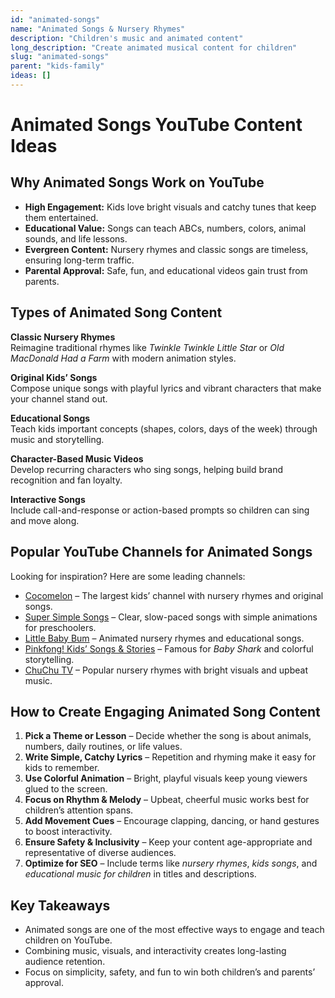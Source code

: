 ```yaml
---
id: "animated-songs"
name: "Animated Songs & Nursery Rhymes"
description: "Children's music and animated content"
long_description: "Create animated musical content for children"
slug: "animated-songs"
parent: "kids-family"
ideas: []
---
```


# Animated Songs YouTube Content Ideas

## Why Animated Songs Work on YouTube

- **High Engagement:** Kids love bright visuals and catchy tunes that keep them entertained.  
- **Educational Value:** Songs can teach ABCs, numbers, colors, animal sounds, and life lessons.  
- **Evergreen Content:** Nursery rhymes and classic songs are timeless, ensuring long-term traffic.  
- **Parental Approval:** Safe, fun, and educational videos gain trust from parents.  

## Types of Animated Song Content

**Classic Nursery Rhymes**  
Reimagine traditional rhymes like *Twinkle Twinkle Little Star* or *Old MacDonald Had a Farm* with modern animation styles.  

**Original Kids’ Songs**  
Compose unique songs with playful lyrics and vibrant characters that make your channel stand out.  

**Educational Songs**  
Teach kids important concepts (shapes, colors, days of the week) through music and storytelling.  

**Character-Based Music Videos**  
Develop recurring characters who sing songs, helping build brand recognition and fan loyalty.  

**Interactive Songs**  
Include call-and-response or action-based prompts so children can sing and move along.  

## Popular YouTube Channels for Animated Songs

Looking for inspiration? Here are some leading channels:  
- [Cocomelon](https://www.youtube.com/@CoComelon) – The largest kids’ channel with nursery rhymes and original songs.  
- [Super Simple Songs](https://www.youtube.com/@SuperSimpleSongs) – Clear, slow-paced songs with simple animations for preschoolers.  
- [Little Baby Bum](https://www.youtube.com/@LittleBabyBum) – Animated nursery rhymes and educational songs.  
- [Pinkfong! Kids’ Songs & Stories](https://www.youtube.com/@Pinkfong) – Famous for *Baby Shark* and colorful storytelling.  
- [ChuChu TV](https://www.youtube.com/@ChuChuTV) – Popular nursery rhymes with bright visuals and upbeat music.  

## How to Create Engaging Animated Song Content

1. **Pick a Theme or Lesson** – Decide whether the song is about animals, numbers, daily routines, or life values.  
2. **Write Simple, Catchy Lyrics** – Repetition and rhyming make it easy for kids to remember.  
3. **Use Colorful Animation** – Bright, playful visuals keep young viewers glued to the screen.  
4. **Focus on Rhythm & Melody** – Upbeat, cheerful music works best for children’s attention spans.  
5. **Add Movement Cues** – Encourage clapping, dancing, or hand gestures to boost interactivity.  
6. **Ensure Safety & Inclusivity** – Keep your content age-appropriate and representative of diverse audiences.  
7. **Optimize for SEO** – Include terms like *nursery rhymes*, *kids songs*, and *educational music for children* in titles and descriptions.  

## Key Takeaways

- Animated songs are one of the most effective ways to engage and teach children on YouTube.  
- Combining music, visuals, and interactivity creates long-lasting audience retention.  
- Focus on simplicity, safety, and fun to win both children’s and parents’ approval.  